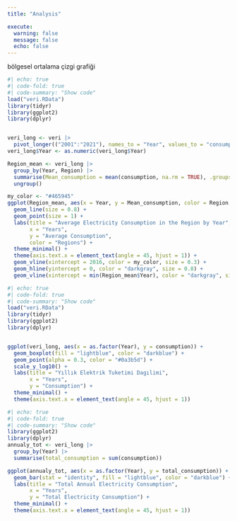 ```yaml
---
title: "Analysis"

execute: 
  warning: false
  message: false
  echo: false
---
```


bölgesel ortalama çizgi grafiği
```r
#| echo: true
#| code-fold: true
#| code-summary: "Show code"
load("veri.RData")
library(tidyr)
library(ggplot2)
library(dplyr)


veri_long <- veri |>
  pivot_longer(("2001":"2021"), names_to = "Year", values_to = "consumption")
veri_long$Year <- as.numeric(veri_long$Year)

Region_mean <- veri_long |> 
  group_by(Year, Region) |>                                 
  summarise(Mean_consumption = mean(consumption, na.rm = TRUE), .groups = "drop") |>  
  ungroup()                                                  

my_color <- "#465945"
ggplot(Region_mean, aes(x = Year, y = Mean_consumption, color = Region, group = Region)) +
  geom_line(size = 0.8) +                                      
  geom_point(size = 1) +                                     
  labs(title = "Average Electricity Consumption in the Region by Year",
       x = "Years",
       y = "Average Consumption",
       color = "Regions") +
  theme_minimal() +                                          
  theme(axis.text.x = element_text(angle = 45, hjust = 1)) +
  geom_vline(xintercept = 2016, color = my_color, size = 0.3) +
  geom_hline(yintercept = 0, color = "darkgray", size = 0.8) + 
  geom_vline(xintercept = min(Region_mean$Year), color = "darkgray", size = 0.8) 

```

```r
#| echo: true
#| code-fold: true
#| code-summary: "Show code"
load("veri.RData")
library(tidyr)
library(ggplot2)
library(dplyr)


ggplot(veri_long, aes(x = as.factor(Year), y = consumption)) +
  geom_boxplot(fill = "lightblue", color = "darkblue") +
  geom_point(alpha = 0.3, color = "#0a3b5d") +
  scale_y_log10() +
  labs(title = "Yıllık Elektrik Tuketimi Dagılimi",
       x = "Years",
       y = "Consumption") +
  theme_minimal() +                                      
  theme(axis.text.x = element_text(angle = 45, hjust = 1))
```


```r
#| echo: true
#| code-fold: true
#| code-summary: "Show code"
library(ggplot2)
library(dplyr)
annualy_tot <- veri_long |>
  group_by(Year) |>
  summarise(total_consumption = sum(consumption))

ggplot(annualy_tot, aes(x = as.factor(Year), y = total_consumption)) +
  geom_bar(stat = "identity", fill = "lightblue", color = "darkblue") +
  labs(title = "Total Annual Electricity Consumption",
       x = "Years",
       y = "Total Electricity Consumption") +
  theme_minimal() +                                                     
  theme(axis.text.x = element_text(angle = 45, hjust = 1))
```









